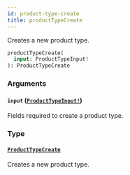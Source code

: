 ```yaml
---
id: product-type-create
title: productTypeCreate
---
```


Creates a new product type.

```graphql
productTypeCreate(
  input: ProductTypeInput!
): ProductTypeCreate

```

### Arguments

#### `input` ([`ProductTypeInput!`](../../../developer/api-reference/inputs/product-type-input))

Fields required to create a product type.

### Type

#### [`ProductTypeCreate`](../../../developer/api-reference/objects/product-type-create)

Creates a new product type.
